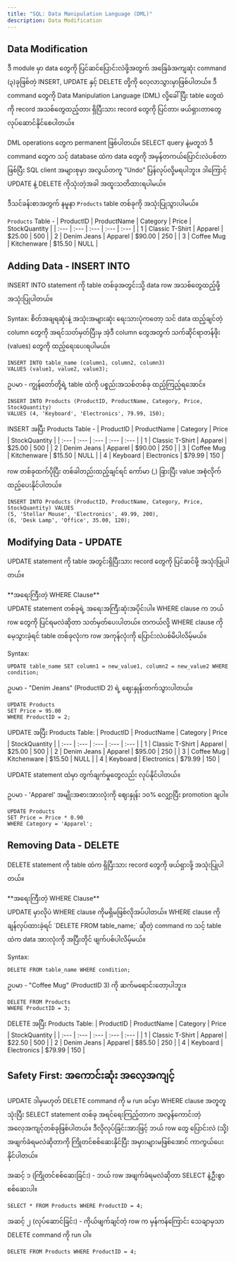 ```yaml
---
title: "SQL: Data Manipulation Language (DML)"
description: Data Modification
---
```



## Data Modification
ဒီ module မှာ data တွေကို ပြင်ဆင်ပြောင်းလဲဖို့အတွက် အခြေခံအကျဆုံး command (၃)ခုဖြစ်တဲ့ INSERT, UPDATE နှင့် DELETE တို့ကို လေ့လာသွားမှာဖြစ်ပါတယ်။
ဒီ command တွေကို Data Manipulation Language (DML) လို့ခေါ်ပြီး table တွေထဲကို record အသစ်တွေထည့်တာ၊ ရှိပြီးသား record တွေကို ပြင်တာ၊ ဖယ်ရှားတာတွေ လုပ်ဆောင်နိုင်စေပါတယ်။

<Aside title="အရေးကြီးသတိပေးချက်">
    DML operations တွေက permanent ဖြစ်ပါတယ်။ 
SELECT query နဲ့မတူဘဲ ဒီ command တွေက သင့် database ထဲက data တွေကို အမှန်တကယ်ပြောင်းလဲပစ်တာဖြစ်ပြီး
SQL client အများစုမှာ အလွယ်တကူ "Undo" ပြန်လုပ်လို့မရပါဘူး။ ဒါကြောင့် UPDATE နဲ့ DELETE ကိုသုံးတဲ့အခါ အထူးသတိထားရပါမယ်။
</Aside>

ဒီသင်ခန်းစာအတွက် နမူနာ `Products` table တစ်ခုကို အသုံးပြုသွားပါမယ်။

`Products` Table - 
| ProductID | ProductName | Category | Price | StockQuantity |
| :--- | :--- | :--- | :--- | :--- |
| 1 | Classic T-Shirt | Apparel | $25.00 | 500 |
| 2 | Denim Jeans | Apparel | $90.00 | 250 |
| 3 | Coffee Mug | Kitchenware | $15.50 | NULL |

## Adding Data - INSERT INTO
INSERT INTO statement ကို table တစ်ခုအတွင်းသို့ data row အသစ်တွေထည့်ဖို့ အသုံးပြုပါတယ်။

Syntax:
စိတ်အချရဆုံးနဲ့ အသုံးအများဆုံး ရေးသားပုံကတော့ သင် data ထည့်ချင်တဲ့ column တွေကို အရင်သတ်မှတ်ပြီးမှ
အဲ့ဒီ column တွေအတွက် သက်ဆိုင်ရာတန်ဖိုး (values) တွေကို ထည့်ရေးပေးရပါမယ်။
```
INSERT INTO table_name (column1, column2, column3) 
VALUES (value1, value2, value3);
```

ဥပမာ - ကျွန်တော်တို့ရဲ့ table ထဲကို ပစ္စည်းအသစ်တစ်ခု ထည့်ကြည့်ရအောင်။

```
INSERT INTO Products (ProductID, ProductName, Category, Price, StockQuantity)
VALUES (4, 'Keyboard', 'Electronics', 79.99, 150);
```

INSERT အပြီး Products Table - 
| ProductID | ProductName | Category | Price | StockQuantity |
| :--- | :--- | :--- | :--- | :--- |
| 1 | Classic T-Shirt | Apparel | $25.00 | 500 |
| 2 | Denim Jeans | Apparel | $90.00 | 250 |
| 3 | Coffee Mug | Kitchenware | $15.50 | NULL |
| 4 | Keyboard | Electronics | $79.99 | 150 |

row တစ်ခုထက်ပိုပြီး တစ်ခါတည်းထည့်ချင်ရင် ကော်မာ (,) ခြားပြီး value အစုံလိုက် ထည့်ပေးနိုင်ပါတယ်။
```
INSERT INTO Products (ProductID, ProductName, Category, Price, StockQuantity) VALUES
(5, 'Stellar Mouse', 'Electronics', 49.99, 200),
(6, 'Desk Lamp', 'Office', 35.00, 120);
```

## Modifying Data - UPDATE
UPDATE statement ကို table အတွင်းရှိပြီးသား record တွေကို ပြင်ဆင်ဖို့ အသုံးပြုပါတယ်။

<Aside title="အရေးကြီးသတိပေးချက်">
**အရေးကြီးတဲ့ WHERE Clause** <br />
UPDATE statement တစ်ခုရဲ့ အရေးအကြီးဆုံးအပိုင်းပါ။ 
WHERE clause က ဘယ် row တွေကို ပြင်ရမလဲဆိုတာ သတ်မှတ်ပေးပါတယ်။ 
တကယ်လို့ WHERE clause ကို မေ့သွားခဲ့ရင် table တစ်ခုလုံးက row အကုန်လုံးကို ပြောင်းလဲပစ်မိပါလိမ့်မယ်။
</Aside>

Syntax:
```
UPDATE table_name SET column1 = new_value1, column2 = new_value2 WHERE condition;
```

ဥပမာ - "Denim Jeans" (ProductID 2) ရဲ့ ဈေးနှုန်းတက်သွားပါတယ်။

```
UPDATE Products
SET Price = 95.00
WHERE ProductID = 2;
```
UPDATE အပြီး Products Table:
| ProductID | ProductName | Category | Price | StockQuantity |
| :--- | :--- | :--- | :--- | :--- |
| 1 | Classic T-Shirt | Apparel | $25.00 | 500 |
| 2 | Denim Jeans | Apparel | $95.00 | 250 |
| 3 | Coffee Mug | Kitchenware | $15.50 | NULL |
| 4 | Keyboard | Electronics | $79.99 | 150 |

UPDATE statement ထဲမှာ တွက်ချက်မှုတွေလည်း လုပ်နိုင်ပါတယ်။

ဥပမာ - 'Apparel' အမျိုးအစားအားလုံးကို ဈေးနှုန်း ၁၀% လျှော့ပြီး promotion ချပါ။

```
UPDATE Products
SET Price = Price * 0.90
WHERE Category = 'Apparel';
```

## Removing Data - DELETE
DELETE statement ကို table ထဲက ရှိပြီးသား record တွေကို ဖယ်ရှားဖို့ အသုံးပြုပါတယ်။

<Aside title="အရေးကြီးသတိပေးချက်">
**အရေးကြီးတဲ့ WHERE Clause** <br />
UPDATE မှာလိုပဲ WHERE clause ကိုမရှိမဖြစ်လိုအပ်ပါတယ်။ 
WHERE clause ကို ချန်လှပ်ထားခဲ့ရင် `DELETE FROM table_name;` ဆိုတဲ့ command က သင့် table ထဲက data အားလုံးကို အပြီးတိုင် ဖျက်ပစ်ပါလိမ့်မယ်။
</Aside>

Syntax:
```
DELETE FROM table_name WHERE condition;
```

ဥပမာ - "Coffee Mug" (ProductID 3) ကို ဆက်မရောင်းတော့ပါဘူး။
```
DELETE FROM Products
WHERE ProductID = 3;
```

DELETE အပြီး Products Table:
| ProductID | ProductName | Category | Price | StockQuantity |
| :--- | :--- | :--- | :--- | :--- |
| 1 | Classic T-Shirt | Apparel | $22.50 | 500 |
| 2 | Denim Jeans | Apparel | $85.50 | 250 |
| 4 | Keyboard | Electronics | $79.99 | 150 |

## Safety First: အကောင်းဆုံး အလေ့အကျင့်

UPDATE ဒါမှမဟုတ် DELETE command ကို မ run ခင်မှာ WHERE clause အတူတူသုံးပြီး SELECT statement တစ်ခု အရင်ရေးကြည့်တာက အလွန်ကောင်းတဲ့ အလေ့အကျင့်တစ်ခုဖြစ်ပါတယ်။ 
ဒီလိုလုပ်ခြင်းအားဖြင့် ဘယ် row တွေ ပြောင်းလဲ (သို့) အဖျက်ခံရမလဲဆိုတာကို ကြိုတင်စစ်ဆေးနိုင်ပြီး အမှားများမဖြစ်အောင် ကာကွယ်ပေးနိုင်ပါတယ်။

အဆင့် ၁ (ကြိုတင်စစ်ဆေးခြင်း) - ဘယ် row အဖျက်ခံရမလဲဆိုတာ SELECT နဲ့ဦးစွာစစ်ဆေးပါ။
```
SELECT * FROM Products WHERE ProductID = 4;
```
အဆင့် ၂ (လုပ်ဆောင်ခြင်း) - ကိုယ်ဖျက်ချင်တဲ့ row က မှန်ကန်ကြောင်း သေချာမှသာ DELETE command ကို run ပါ။
```
DELETE FROM Products WHERE ProductID = 4;
```